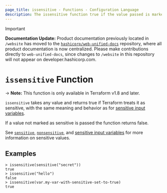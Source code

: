 ```yaml
---
page_title: issensitive - Functions - Configuration Language
description: The issensitive function true if the value passed is marked as sensitive
---
```


> [!IMPORTANT]  
> **Documentation Update:** Product documentation previously located in `/website` has moved to the [`hashicorp/web-unified-docs`](https://github.com/hashicorp/web-unified-docs) repository, where all product documentation is now centralized. Please make contributions directly to `web-unified-docs`, since changes to `/website` in this repository will not appear on developer.hashicorp.com.

# `issensitive` Function

-> **Note:** This function is only available in Terraform v1.8 and later.

`issensitive` takes any value and returns true if Terraform
treats it as sensitive, with the same meaning and behavior as for
[sensitive input variables](/terraform/language/values/variables#suppressing-values-in-cli-output).

If a value not marked as sensitive is passed the function returns false.

See [`sensitive`](/terraform/language/functions/sensitive), [`nonsensitive`](/terraform/language/functions/nonsensitive), and [sensitive input variables](/terraform/language/values/variables#suppressing-values-in-cli-output) for more information on sensitive values.

## Examples

```
> issensitive(sensitive("secret"))
true
> issensitive("hello")
false
> issensitive(var.my-var-with-sensitive-set-to-true)
true
```
